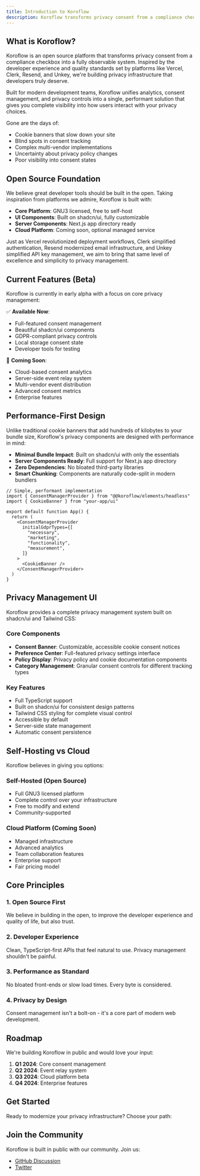 ```yaml
---
title: Introduction to Koroflow
description: Koroflow transforms privacy consent from a compliance checkbox into a fully observable system. Built for modern development teams, it unifies analytics, consent tracking, and privacy controls into a single performant solution - no more slow cookie banners or blind spots in user privacy choices.
---
```

## What is Koroflow?

Koroflow is an open source platform that transforms privacy consent from a compliance checkbox into a fully observable system. Inspired by the developer experience and quality standards set by platforms like Vercel, Clerk, Resend, and Unkey, we're building privacy infrastructure that developers truly deserve.

Built for modern development teams, Koroflow unifies analytics, consent management, and privacy controls into a single, performant solution that gives you complete visibility into how users interact with your privacy choices.

Gone are the days of:
- Cookie banners that slow down your site
- Blind spots in consent tracking
- Complex multi-vendor implementations
- Uncertainty about privacy policy changes
- Poor visibility into consent states

## Open Source Foundation

We believe great developer tools should be built in the open. Taking inspiration from platforms we admire, Koroflow is built with:

- **Core Platform**: GNU3 licensed, free to self-host
- **UI Components**: Built on shadcn/ui, fully customizable
- **Server Components**: Next.js app directory ready
- **Cloud Platform**: Coming soon, optional managed service

Just as Vercel revolutionized deployment workflows, Clerk simplified authentication, Resend modernized email infrastructure, and Unkey simplified API key management, we aim to bring that same level of excellence and simplicity to privacy management.
## Current Features (Beta)

Koroflow is currently in early alpha with a focus on core privacy management:

✅ **Available Now**:
- Full-featured consent management 
- Beautiful shadcn/ui components
- GDPR-compliant privacy controls
- Local storage consent state
- Developer tools for testing

🚧 **Coming Soon**:
- Cloud-based consent analytics
- Server-side event relay system
- Multi-vendor event distribution
- Advanced consent metrics
- Enterprise features

## Performance-First Design

Unlike traditional cookie banners that add hundreds of kilobytes to your bundle size, Koroflow's privacy components are designed with performance in mind:

- **Minimal Bundle Impact**: Built on shadcn/ui with only the essentials
- **Server Components Ready**: Full support for Next.js app directory  
- **Zero Dependencies**: No bloated third-party libraries
- **Smart Chunking**: Components are naturally code-split in modern bundlers

```tsx
// Simple, performant implementation
import { ConsentManagerProvider } from "@@koroflow/elements/headless"
import { CookieBanner } from "your-app/ui"

export default function App() {
  return (
    <ConsentManagerProvider
      initialGdprTypes={[
        "necessary",
        "marketing",
        "functionality",
        "measurement",
      ]}
    >
      <CookieBanner />
    </ConsentManagerProvider>
  )
}
```


## Privacy Management UI

Koroflow provides a complete privacy management system built on shadcn/ui and Tailwind CSS:

### Core Components
- **Consent Banner**: Customizable, accessible cookie consent notices
- **Preference Center**: Full-featured privacy settings interface
- **Policy Display**: Privacy policy and cookie documentation components
- **Category Management**: Granular consent controls for different tracking types

### Key Features
- Full TypeScript support
- Built on shadcn/ui for consistent design patterns
- Tailwind CSS styling for complete visual control
- Accessible by default
- Server-side state management
- Automatic consent persistence

## Self-Hosting vs Cloud

Koroflow believes in giving you options:

### Self-Hosted (Open Source)
- Full GNU3 licensed platform
- Complete control over your infrastructure
- Free to modify and extend
- Community-supported

### Cloud Platform (Coming Soon)
- Managed infrastructure
- Advanced analytics
- Team collaboration features
- Enterprise support
- Fair pricing model

## Core Principles

### 1. Open Source First
We believe in building in the open, to improve the developer experience and quality of life, but also trust.

### 2. Developer Experience
Clean, TypeScript-first APIs that feel natural to use. Privacy management shouldn't be painful.

### 3. Performance as Standard
No bloated front-ends or slow load times. Every byte is considered.

### 4. Privacy by Design
Consent management isn't a bolt-on - it's a core part of modern web development.

## Roadmap

We're building Koroflow in public and would love your input:

1. **Q1 2024**: Core consent management
2. **Q2 2024**: Event relay system
3. **Q3 2024**: Cloud platform beta
4. **Q4 2024**: Enterprise features

## Get Started

Ready to modernize your privacy infrastructure? Choose your path:

<Cards>
  <Card 
    title="Quick Start Guide" 
    description="Set up Koroflow in your project in under 5 minutes"
    href="/docs/getting-started" 
  />
  <Card 
    title="Regulations" 
    description="Understand the regulations that Koroflow supports"
    href="/docs/regulations" 
  />
</Cards>

## Join the Community

Koroflow is built in public with our community. Join us:
- [GitHub Discussion](https://github.com/koroflow/discussions)
- [Twitter](https://twitter.com/koroflow)

